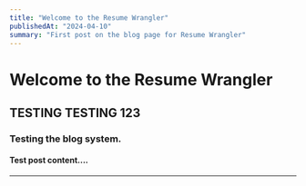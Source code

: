 ```yaml
---
title: "Welcome to the Resume Wrangler"
publishedAt: "2024-04-10"
summary: "First post on the blog page for Resume Wrangler"
---
```


# Welcome to the Resume Wrangler

## TESTING TESTING 123

### Testing the blog system.

#### Test post content....

---
<br/>

